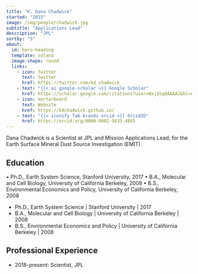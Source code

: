 ```yaml
---
title: "K. Dana Chadwick"
started: "2015"
image: /img/people/chadwick.jpg
subtitle: "Applications Lead"
description: "JPL"
sortby: "5"
about:
  id: hero-heading
  template: solana
  image-shape: round
  links:
    - icon: twitter
      text: twitter
      href: https://twitter.com/kd_chadwick
    - text: "{{< ai google-scholar >}} Google Scholar"
      href: https://scholar.google.com/citations?user=Wxj3Sq8AAAAJ&hl=en
    - icon: mortarboard
      text: Website
      href: https://kdchadwick.github.io/
    - text: "{{< iconify fa6-brands orcid >}} OrcidID"
      href: https://orcid.org/0000-0002-5633-4865 
---
```


Dana Chadwick is a Scientist at JPL and Mission Applications Lead, for the Earth Surface Mineral Dust Source Investigation (EMIT).

## Education
• Ph.D., Earth System Science, Stanford University, 2017
• B.A., Molecular and Cell Biology, University of California
Berkeley, 2008
• B.S., Environmental Economics and Policy, University of
California Berkeley, 2008

- [Ph.D., Earth System Science]{.fw-bold} |  Stanford University | 2017
- [B.A., Molecular and Cell Biology]{.fw-bold} | University of California Berkeley  | 2008
- [B.S., Environmental Economics and Policy]{.fw-bold} | University of California Berkeley  | 2008

## Professional Experience

- [2018-present:]{.fw-bold} Scientist, JPL